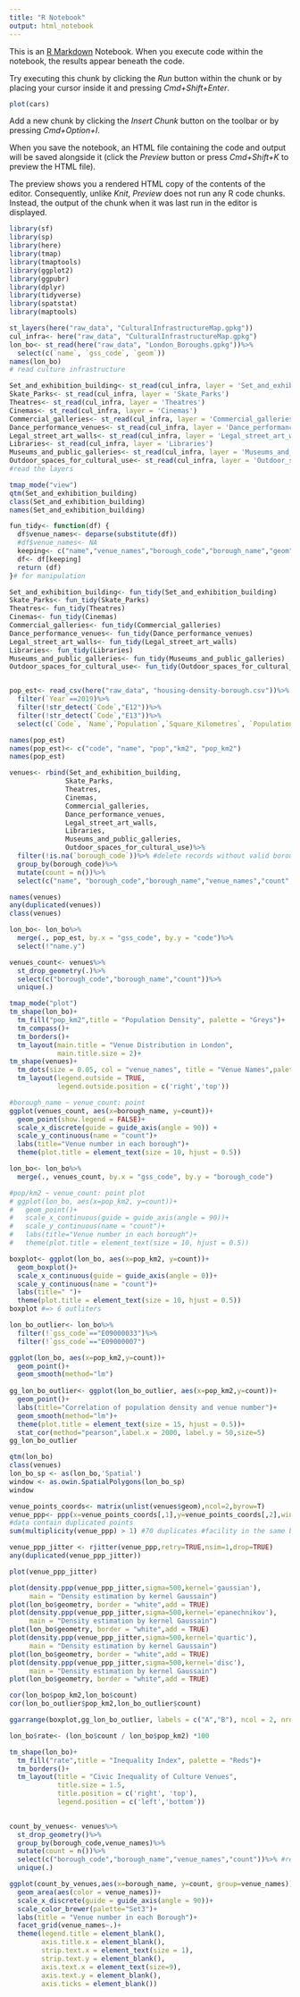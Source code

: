 ```yaml
---
title: "R Notebook"
output: html_notebook
---
```


This is an [R Markdown](http://rmarkdown.rstudio.com) Notebook. When you execute code within the notebook, the results appear beneath the code. 

Try executing this chunk by clicking the *Run* button within the chunk or by placing your cursor inside it and pressing *Cmd+Shift+Enter*. 

```r
plot(cars)
```

Add a new chunk by clicking the *Insert Chunk* button on the toolbar or by pressing *Cmd+Option+I*.

When you save the notebook, an HTML file containing the code and output will be saved alongside it (click the *Preview* button or press *Cmd+Shift+K* to preview the HTML file). 

The preview shows you a rendered HTML copy of the contents of the editor. Consequently, unlike *Knit*, *Preview* does not run any R code chunks. Instead, the output of the chunk when it was last run in the editor is displayed.

```r
library(sf)
library(sp)
library(here)
library(tmap)
library(tmaptools)
library(ggplot2)
library(ggpubr)
library(dplyr)
library(tidyverse)
library(spatstat)
library(maptools)

st_layers(here("raw_data", "CulturalInfrastructureMap.gpkg"))
cul_infra<- here("raw_data", "CulturalInfrastructureMap.gpkg")
lon_bo<- st_read(here("raw_data", "London_Boroughs.gpkg"))%>%
  select(c(`name`, `gss_code`, `geom`))
names(lon_bo)
# read culture infrastructure 

Set_and_exhibition_building<- st_read(cul_infra, layer = 'Set_and_exhibition_building')
Skate_Parks<- st_read(cul_infra, layer = 'Skate_Parks')
Theatres<- st_read(cul_infra, layer = 'Theatres')
Cinemas<- st_read(cul_infra, layer = 'Cinemas')
Commercial_galleries<- st_read(cul_infra, layer = 'Commercial_galleries')
Dance_performance_venues<- st_read(cul_infra, layer = 'Dance_performance_venues')
Legal_street_art_walls<- st_read(cul_infra, layer = 'Legal_street_art_walls')
Libraries<- st_read(cul_infra, layer = 'Libraries')
Museums_and_public_galleries<- st_read(cul_infra, layer = 'Museums_and_public_galleries')
Outdoor_spaces_for_cultural_use<- st_read(cul_infra, layer = 'Outdoor_spaces_for_cultural_use')
#read the layers

tmap_mode("view")
qtm(Set_and_exhibition_building)
class(Set_and_exhibition_building)
names(Set_and_exhibition_building)

fun_tidy<- function(df) {
  df$venue_names<- deparse(substitute(df))
  #df$venue_names<- NA
  keeping<- c("name","venue_names","borough_code","borough_name","geom")
  df<- df[keeping]
  return (df)
}# for manipulation

Set_and_exhibition_building<- fun_tidy(Set_and_exhibition_building)
Skate_Parks<- fun_tidy(Skate_Parks)
Theatres<- fun_tidy(Theatres)
Cinemas<- fun_tidy(Cinemas)
Commercial_galleries<- fun_tidy(Commercial_galleries)
Dance_performance_venues<- fun_tidy(Dance_performance_venues)
Legal_street_art_walls<- fun_tidy(Legal_street_art_walls)
Libraries<- fun_tidy(Libraries)
Museums_and_public_galleries<- fun_tidy(Museums_and_public_galleries)
Outdoor_spaces_for_cultural_use<- fun_tidy(Outdoor_spaces_for_cultural_use)


pop_est<- read_csv(here("raw_data", "housing-density-borough.csv"))%>%
  filter(`Year`==2019)%>%
  filter(!str_detect(`Code`,"E12"))%>%
  filter(!str_detect(`Code`,"E13"))%>%
  select(c(`Code`, `Name`,`Population`,`Square_Kilometres`, `Population_per_square_kilometre`))

names(pop_est)
names(pop_est)<- c("code", "name", "pop","km2", "pop_km2")
names(pop_est)
```

```r

venues<- rbind(Set_and_exhibition_building,
              Skate_Parks,
              Theatres,
              Cinemas,
              Commercial_galleries,
              Dance_performance_venues,
              Legal_street_art_walls,
              Libraries,
              Museums_and_public_galleries,
              Outdoor_spaces_for_cultural_use)%>%
  filter(!is.na(`borough_code`))%>% #delete records without valid borough code information
  group_by(borough_code)%>%
  mutate(count = n())%>%
  select(c("name", "borough_code","borough_name","venue_names","count","geom")) #reorder columns

names(venues)
any(duplicated(venues))
class(venues)

lon_bo<- lon_bo%>%
  merge(., pop_est, by.x = "gss_code", by.y = "code")%>%
  select(!"name.y")

venues_count<- venues%>%
  st_drop_geometry(.)%>%
  select(c("borough_code","borough_name","count"))%>%
  unique(.)

```

```r

tmap_mode("plot")
tm_shape(lon_bo)+
  tm_fill("pop_km2",title = "Population Density", palette = "Greys")+
  tm_compass()+
  tm_borders()+
  tm_layout(main.title = "Venue Distribution in London",
            main.title.size = 2)+
tm_shape(venues)+
  tm_dots(size = 0.05, col = "venue_names", title = "Venue Names",palette = "Set3")+
  tm_layout(legend.outside = TRUE, 
            legend.outside.position = c('right','top'))

#borough_name ~ venue_count: point
ggplot(venues_count, aes(x=borough_name, y=count))+
  geom_point(show.legend = FALSE)+
  scale_x_discrete(guide = guide_axis(angle = 90)) +
  scale_y_continuous(name = "count")+
  labs(title="Venue number in each borough")+
  theme(plot.title = element_text(size = 10, hjust = 0.5))

lon_bo<- lon_bo%>%
  merge(., venues_count, by.x = "gss_code", by.y = "borough_code")

#pop/km2 ~ venue_count: point plot
# ggplot(lon_bo, aes(x=pop_km2, y=count))+
#   geom_point()+
#   scale_x_continuous(guide = guide_axis(angle = 90))+
#   scale_y_continuous(name = "count")+
#   labs(title="Venue number in each borough")+
#   theme(plot.title = element_text(size = 10, hjust = 0.5))

boxplot<- ggplot(lon_bo, aes(x=pop_km2, y=count))+
  geom_boxplot()+
  scale_x_continuous(guide = guide_axis(angle = 0))+
  scale_y_continuous(name = "count")+
  labs(title=" ")+
  theme(plot.title = element_text(size = 10, hjust = 0.5))
boxplot #=> 6 outliters

lon_bo_outlier<- lon_bo%>%
  filter(!`gss_code`=="E09000033")%>%
  filter(!`gss_code`=="E09000007")

ggplot(lon_bo, aes(x=pop_km2,y=count))+
  geom_point()+
  geom_smooth(method="lm")
  
gg_lon_bo_outlier<- ggplot(lon_bo_outlier, aes(x=pop_km2,y=count))+
  geom_point()+
  labs(title="Correlation of population density and venue number")+
  geom_smooth(method="lm")+
  theme(plot.title = element_text(size = 15, hjust = 0.5))+
  stat_cor(method="pearson",label.x = 2000, label.y = 50,size=5)
gg_lon_bo_outlier
```

```r
qtm(lon_bo)
class(venues)
lon_bo_sp <- as(lon_bo,'Spatial')
window <- as.owin.SpatialPolygons(lon_bo_sp)
window

venue_points_coords<- matrix(unlist(venues$geom),ncol=2,byrow=T)
venue_ppp<- ppp(x=venue_points_coords[,1],y=venue_points_coords[,2],window=window,check=T)
#data contain duplicated points
sum(multiplicity(venue_ppp) > 1) #70 duplicates #facility in the same buldings? 

venue_ppp_jitter <- rjitter(venue_ppp,retry=TRUE,nsim=1,drop=TRUE)
any(duplicated(venue_ppp_jitter))

plot(venue_ppp_jitter)

plot(density.ppp(venue_ppp_jitter,sigma=500,kernel='gaussian'),
     main = "Density estimation by kernel Gaussain")
plot(lon_bo$geometry, border = "white",add = TRUE)
plot(density.ppp(venue_ppp_jitter,sigma=500,kernel='epanechnikov'),
     main = "Density estimation by kernel Gaussain")
plot(lon_bo$geometry, border = "white",add = TRUE)
plot(density.ppp(venue_ppp_jitter,sigma=500,kernel='quartic'),
     main = "Density estimation by kernel Gaussain")
plot(lon_bo$geometry, border = "white",add = TRUE)
plot(density.ppp(venue_ppp_jitter,sigma=500,kernel='disc'),
     main = "Density estimation by kernel Gaussain")
plot(lon_bo$geometry, border = "white",add = TRUE)

```

```r
cor(lon_bo$pop_km2,lon_bo$count)
cor(lon_bo_outlier$pop_km2,lon_bo_outlier$count)

ggarrange(boxplot,gg_lon_bo_outlier, labels = c("A","B"), ncol = 2, nrow = 1, widths = c(1,3))

```

```r
lon_bo$rate<- (lon_bo$count / lon_bo$pop_km2) *100

tm_shape(lon_bo)+
  tm_fill("rate",title = "Inequality Index", palette = "Reds")+
  tm_borders()+
  tm_layout(title = "Civic Inequality of Culture Venues",
            title.size = 1.5,
            title.position = c('right', 'top'),
            legend.position = c('left','bottom'))
  
```

```r
count_by_venues<- venues%>%
  st_drop_geometry()%>%
  group_by(borough_code,venue_names)%>%
  mutate(count = n())%>%
  select(c("borough_code","borough_name","venue_names","count"))%>% #reorder columns
  unique(.)

ggplot(count_by_venues,aes(x=borough_name, y=count, group=venue_names))+
  geom_area(aes(color = venue_names))+
  scale_x_discrete(guide = guide_axis(angle = 90))+
  scale_color_brewer(palette="Set3")+
  labs(title = "Venue number in each Borough")+
  facet_grid(venue_names~.)+
  theme(legend.title = element_blank(),
        axis.title.x = element_blank(),
        strip.text.x = element_text(size = 1),
        strip.text.y = element_blank(),
        axis.text.x = element_text(size=9),
        axis.text.y = element_blank(),
        axis.ticks = element_blank())
```


















